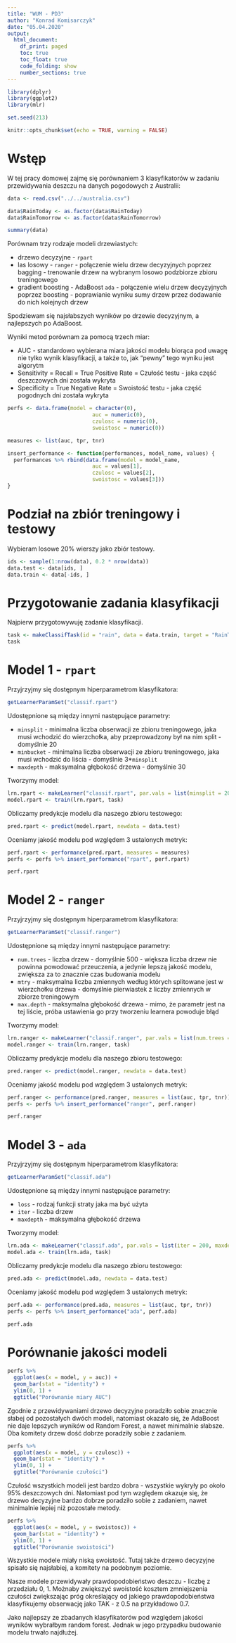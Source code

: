 ```yaml
---
title: "WUM - PD3"
author: "Konrad Komisarczyk"
date: "05.04.2020"
output:
  html_document:
    df_print: paged
    toc: true
    toc_float: true
    code_folding: show
    number_sections: true 
---
```


```r
library(dplyr)
library(ggplot2)
library(mlr)

set.seed(213)

knitr::opts_chunk$set(echo = TRUE, warning = FALSE)
```

# Wstęp

W tej pracy domowej zajmę się porównaniem 3 klasyfikatorów w zadaniu przewidywania deszczu na danych pogodowych z Australii: 

```r
data <- read.csv("../../australia.csv")

data$RainToday <- as.factor(data$RainToday)
data$RainTomorrow <- as.factor(data$RainTomorrow)

summary(data)
```

Porównam trzy rodzaje modeli drzewiastych:   

* drzewo decyzyjne - `rpart`      
* las losowy - `ranger` - połączenie wielu drzew decyzyjnych poprzez bagging - trenowanie drzew na wybranym losowo podzbiorze zbioru treningowego      
* gradient boosting - AdaBoost `ada` - połączenie wielu drzew decyzyjnych poprzez boosting - poprawianie wyniku sumy drzew przez dodawanie do nich kolejnych drzew    

Spodziewam się najsłabszych wyników po drzewie decyzyjnym, a najlepszych po AdaBoost.    


Wyniki metod porównam za pomocą trzech miar:   

* AUC - standardowo wybierana miara jakości modelu biorąca pod uwagę nie tylko wynik klasyfikacji, a także to, jak "pewny" tego wyniku jest algorytm       
* Sensitivity = Recall = True Positive Rate = Czułość testu - jaka część deszczowych dni została wykryta    
* Specificity = True Negative Rate = Swoistość testu - jaka część pogodnych dni została wykryta     

```r
perfs <- data.frame(model = character(0), 
                           auc = numeric(0), 
                           czulosc = numeric(0), 
                           swoistosc = numeric(0))

measures <- list(auc, tpr, tnr)

insert_performance <- function(performances, model_name, values) {
  performances %>% rbind(data.frame(model = model_name, 
                           auc = values[1], 
                           czulosc = values[2], 
                           swoistosc = values[3]))
}

```




# Podział na zbiór treningowy i testowy

Wybieram losowe 20% wierszy jako zbiór testowy.

```r
ids <- sample(1:nrow(data), 0.2 * nrow(data))
data.test <- data[ids, ]
data.train <- data[-ids, ]
```

# Przygotowanie zadania klasyfikacji

Najpierw przygotowywuję zadanie klasyfikacji.

```r
task <- makeClassifTask(id = "rain", data = data.train, target = "RainTomorrow")
task
```

# Model 1 - `rpart`

Przyjrzyjmy się dostępnym hiperparametrom klasyfikatora:
```r
getLearnerParamSet("classif.rpart")
```

Udostępnione są między innymi następujące parametry:     

* `minsplit` - minimalna liczba obserwacji ze zbioru treningowego, jaka musi wchodzić do wierzchołka, aby przeprowadzony był na nim split - domyślnie 20     
* `minbucket` - minimalna liczba obserwacji ze zbioru treningowego, jaka musi wchodzić do liścia - domyślnie 3*`minsplit`     
* `maxdepth` - maksymalna głębokość drzewa - domyślnie 30     


Tworzymy model:
```r
lrn.rpart <- makeLearner("classif.rpart", par.vals = list(minsplit = 20, maxdepth = 5), predict.type = "prob")
model.rpart <- train(lrn.rpart, task)
```

Obliczamy predykcje modelu dla naszego zbioru testowego:
```r
pred.rpart <- predict(model.rpart, newdata = data.test)
```

Oceniamy jakość modelu pod względem 3 ustalonych metryk:
```r
perf.rpart <- performance(pred.rpart, measures = measures)
perfs <- perfs %>% insert_performance("rpart", perf.rpart)

perf.rpart
```

# Model 2 - `ranger`

Przyjrzyjmy się dostępnym hiperparametrom klasyfikatora:
```r
getLearnerParamSet("classif.ranger")
```

Udostępnione są między innymi następujące parametry:      

* `num.trees` - liczba drzew - domyślnie 500 - większa liczba drzew nie powinna powodować przeuczenia, a jedynie lepszą jakość modelu, zwiększa za to znacznie czas budowania modelu      
* `mtry` - maksymalna liczba zmiennych według których splitowane jest w wierzchołku drzewa - domyślnie pierwiastek z liczby zmiennych w zbiorze treningowym     
* `max.depth` - maksymalna głębokość drzewa - mimo, że parametr jest na tej liście, próba ustawienia go przy tworzeniu learnera powoduje błąd     


Tworzymy model:
```r
lrn.ranger <- makeLearner("classif.ranger", par.vals = list(num.trees = 1000, mtry = 3), predict.type = "prob")
model.ranger <- train(lrn.ranger, task)
```

Obliczamy predykcje modelu dla naszego zbioru testowego:
```r
pred.ranger <- predict(model.ranger, newdata = data.test)
```

Oceniamy jakość modelu pod względem 3 ustalonych metryk:
```r
perf.ranger <- performance(pred.ranger, measures = list(auc, tpr, tnr))
perfs <- perfs %>% insert_performance("ranger", perf.ranger)

perf.ranger
```

# Model 3 - `ada`

Przyjrzyjmy się dostępnym hiperparametrom klasyfikatora:
```r
getLearnerParamSet("classif.ada")
```

Udostępnione są między innymi następujące parametry:    

* `loss` - rodzaj funkcji straty jaka ma być użyta    
* `iter` - liczba drzew        
* `maxdepth` - maksymalna głębokość drzewa    




Tworzymy model:
```r
lrn.ada <- makeLearner("classif.ada", par.vals = list(iter = 200, maxdepth = 5), predict.type = "prob")
model.ada <- train(lrn.ada, task)
```

Obliczamy predykcje modelu dla naszego zbioru testowego:
```r
pred.ada <- predict(model.ada, newdata = data.test)
```

Oceniamy jakość modelu pod względem 3 ustalonych metryk:
```r
perf.ada <- performance(pred.ada, measures = list(auc, tpr, tnr))
perfs <- perfs %>% insert_performance("ada", perf.ada)

perf.ada
```

# Porównanie jakości modeli

```r
perfs %>% 
  ggplot(aes(x = model, y = auc)) +
  geom_bar(stat = "identity") +
  ylim(0, 1) +
  ggtitle("Porównanie miary AUC")
```

Zgodnie z przewidywaniami drzewo decyzyjne poradziło sobie znacznie słabej od pozostałych dwóch modeli, natomiast okazało się, że AdaBoost nie daje lepszych wyników od Random Forest, a nawet minimalnie słabsze. Oba komitety drzew dość dobrze poradziły sobie z zadaniem.


```r
perfs %>% 
  ggplot(aes(x = model, y = czulosc)) +
  geom_bar(stat = "identity") +
  ylim(0, 1) +
  ggtitle("Porównanie czułości")
```

Czułość wszystkich modeli jest bardzo dobra - wszystkie wykryły po około 95% deszczowych dni. Natomiast pod tym względem okazuje się, że drzewo decyzyjne bardzo dobrze poradziło sobie z zadaniem, nawet minimalnie lepiej niż pozostałe metody.


```r
perfs %>% 
  ggplot(aes(x = model, y = swoistosc)) +
  geom_bar(stat = "identity") +
  ylim(0, 1) +
  ggtitle("Porównanie swoistości")
```

Wszystkie modele miały niską swoistość. Tutaj także drzewo decyzyjne spisało się najsłabiej, a komitety na podobnym poziomie.


Nasze modele przewidywały prawdopodobieństwo deszczu - liczbę z przedziału 0, 1. Możnaby zwiększyć swoistość kosztem zmniejszenia czułości zwiększając próg określający od jakiego prawdopodobieństwa klasyfikujemy obserwację jako TAK - z 0.5 na przykładowo 0.7.



Jako najlepszy ze zbadanych klasyfikatorów pod względem jakości wyników wybrałbym random forest. Jednak w jego przypadku budowanie modelu trwało najdłużej.









  







  